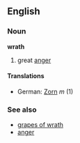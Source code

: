 ==English==
===Noun===
'''wrath'''
# great [[anger]]
====Translations====
*German: [[Zorn]] ''m'' (1)
===See also===
*[[grapes of wrath]]
*[[anger]]